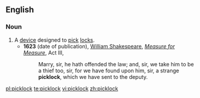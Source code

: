 ==English==
===Noun===
{{en-noun}}
#A [[device]] designed to [[pick]] [[lock]]s.
#*'''1623''' (date of publication), [[w:William Shakespeare|William Shakespeare]], ''[[w:Measure for Measure|Measure for Measure]]'', Act III,
#*:Marry, sir, he hath offended the law; and, sir, we take him to be a thief too, sir, for we have found upon him, sir, a strange '''picklock''', which we have sent to the deputy.

[[pl:picklock]]
[[te:picklock]]
[[vi:picklock]]
[[zh:picklock]]
